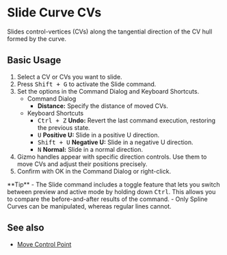 
# Slide Curve CVs

<Reference shortcut="Shift + G" command="Slide" button="" />

Slides control-vertices (CVs) along the tangential direction of the CV hull formed by the curve.

## Basic Usage

1. Select a CV or CVs you want to slide.
2. Press <kbd>Shift + G</kbd> to activate the Slide command.
3. Set the options in the Command Dialog and Keyboard Shortcuts.
   - <Kst>Command Dialog</Kst>
      - **Distance:** Specify the distance of moved CVs.
   - <Kst>Keyboard Shortcuts</Kst>
      - <kbd>Ctrl + Z</kbd> **Undo:** Revert the last command execution, restoring the previous state.
      - <kbd>U</kbd> **Positive U:** Slide in a positive U direction.
      - <kbd>Shift + U</kbd> **Negative U:** Slide in a negative U direction.
      - <kbd>N</kbd> **Normal:** Slide in a normal direction.
3. Gizmo handles appear with specific direction controls. Use them to move CVs and adjust their positions precisely.
4. Confirm with OK in the Command Dialog or right-click.

<VideoPlayer fileName="slide-curve"/>

<Callout type="info" emoji="💡">
**Tip**  
- The Slide command includes a toggle feature that lets you switch between preview and active mode by holding down <kbd>Ctrl</kbd>. This allows you to compare the before-and-after results of the command.
- Only Spline Curves can be manipulated, whereas regular lines cannot. 
</Callout>

## See also
- [Move Control Point](/common/move#move-control-point)